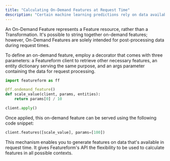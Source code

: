 ```yaml
---
title: "Calculating On-Demand Features at Request Time"
description: "Certain machine learning predictions rely on data available only at the time of the request. For instance, testing a user transaction for fraud might require data that's passed with the request and cannot be preprocessed. While stream processing offers near real-time features, it can lead to race conditions, potentially rendering the current data unavailable when you access features from the feature store. In such cases, an ideal approach is to compute the required feature at the moment of the request. To achieve this, Featureform exposes an On-Demand Feature API."
---
```


An On-Demand Feature represents a Feature resource, rather than a Transformation. It's possible to string together on-demand features; however, On-Demand Features are solely intended for post-processing data during request times.

To define an on-demand feature, employ a decorator that comes with three parameters: a Featureform client to retrieve other necessary features, an entity dictionary serving the same purpose, and an args parameter containing the data for request processing.

```python
import featureform as ff

@ff.ondemand_feature()
def scale_value(client, params, entities):
    return params[0] / 10

client.apply()
```

Once applied, this on-demand feature can be served using the following code snippet:

```python
client.features([scale_value], params=[100])
```

This mechanism enables you to generate features on data that's available in request time. It gives Featureform's API the flexibility to be used to calculate features in all possible contexts.
